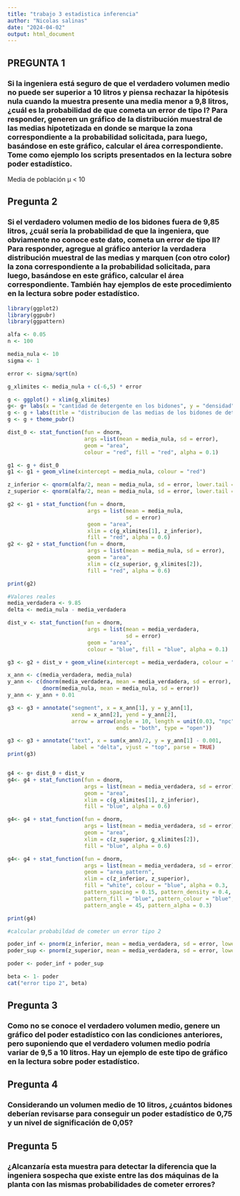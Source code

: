 ```yaml
---
title: "trabajo 3 estadistica inferencia"
author: "Nicolas salinas"
date: "2024-04-02"
output: html_document
---
```


## PREGUNTA 1

### Si la ingeniera está seguro de que el verdadero volumen medio no puede ser superior a 10 litros y piensa rechazar la hipótesis nula cuando la muestra presente una media menor a 9,8 litros, ¿cuál es la probabilidad de que cometa un error de tipo I? Para responder, generen un gráfico de la distribución muestral de las medias hipotetizada en donde se marque la zona correspondiente a la probabilidad solicitada, para luego, basándose en este gráfico, calcular el área correspondiente. Tome como ejemplo los scripts presentados en la lectura sobre poder estadístico. 

Media de población μ \< 10


## Pregunta 2
### Si el verdadero volumen medio de los bidones fuera de 9,85 litros, ¿cuál sería la probabilidad de que la ingeniera, que obviamente no conoce este dato, cometa un error de tipo II? Para responder, agregue al gráfico anterior la verdadera distribución muestral de las medias y marquen (con otro color) la zona correspondiente a la probabilidad solicitada, para luego, basándose en este gráfico, calcular el área correspondiente. También hay ejemplos de este procedimiento en la lectura sobre poder estadístico.

```r
library(ggplot2)
library(ggpubr)
library(ggpattern)

alfa <- 0.05
n <- 100

media_nula <- 10
sigma <- 1

error <- sigma/sqrt(n)

g_xlimites <- media_nula + c(-6,5) * error

g <- ggplot() + xlim(g_xlimites)
g<- g+ labs(x = "cantidad de detergente en los bidones", y = "densidad")
g <- g + labs(title = "distribucion de las medias de los bidones de detergete")
g <- g + theme_pubr()

dist_0 <- stat_function(fun = dnorm,
                        args =list(mean = media_nula, sd = error),
                        geom = "area",
                        colour = "red", fill = "red", alpha = 0.1)

g1 <- g + dist_0
g1 <- g1 + geom_vline(xintercept = media_nula, colour = "red")

z_inferior <- qnorm(alfa/2, mean = media_nula, sd = error, lower.tail = TRUE)
z_superior <- qnorm(alfa/2, mean = media_nula, sd = error, lower.tail = FALSE)

g2 <- g1 + stat_function(fun = dnorm,
                         args = list(mean = media_nula,
                                     sd = error)
                         geom = "area",
                         xlim = c(g_xlimites[1], z_inferior),
                         fill = "red", alpha = 0.6)
g2 <- g2 + stat_function(fun = dnorm,
                         args = list(mean = media_nula, sd = error),
                         geom = "area",
                         xlim = c(z_superior, g_xlimites[2]),
                         fill = "red", alpha = 0.6)

print(g2)

#Valores reales
media_verdadera <- 9.85
delta <- media_nula - media_verdadera

dist_v <- stat_function(fun = dnorm,
                         args = list(mean = media_verdadera,
                                     sd = error)
                         geom = "area",
                         colour = "blue", fill = "blue", alpha = 0.1)

g3 <- g2 + dist_v + geom_vline(xintercept = media_verdadera, colour = "blue")

x_ann <- c(media_verdadera, media_nula)
y_ann <- c(dnorm(media_verdadera, mean = media_verdadera, sd = error),
           dnorm(media_nula, mean = media_nula, sd = error))
y_ann <- y_ann + 0.01

g3 <- g3 + annotate("segment", x = x_ann[1], y = y_ann[1],
                    xend = x_ann[2], yend = y_ann[2],
                    arrow = arrow(angle = 10, length = unit(0.03, "npc"),
                                  ends = "both", type = "open"))

g3 <- g3 + annotate("text", x = sum(x_ann)/2, y = y_ann[1] - 0.001,
                    label = "delta", vjust = "top", parse = TRUE)
print(g3)


g4 <- g+ dist_0 + dist_v
g4<- g4 + stat_function(fun = dnorm,
                        args = list(mean = media_verdadera, sd = error),
                        geom = "area",
                        xlim = c(g_xlimites[1], z_inferior),
                        fill = "blue", alpha = 0.6)

g4<- g4 + stat_function(fun = dnorm,
                        args = list(mean = media_verdadera, sd = error),
                        geom = "area",
                        xlim = c(z_superior, g_xlimites[2]),
                        fill = "blue", alpha = 0.6)

g4<- g4 + stat_function(fun = dnorm,
                        args = list(mean = media_verdadera, sd = error),
                        geom = "area_pattern",
                        xlim = c(z_inferior, z_superior),
                        fill = "white", colour = "blue", alpha = 0.3,
                        pattern_spacing = 0.15, pattern_density = 0.4,
                        pattern_fill = "blue", pattern_colour = "blue",
                        pattern_angle = 45, pattern_alpha = 0.3)

print(g4)

#calcular probabildad de cometer un error tipo 2

poder_inf <- pnorm(z_inferior, mean = media_verdadera, sd = error, lower.tail = TRUE)
poder_sup <- pnorm(z_superior, mean = media_verdadera, sd = error, lower.tail = FALSE)

poder <- poder_inf + poder_sup

beta <- 1- poder
cat("error tipo 2", beta)
```



## Pregunta 3 
### Como no se conoce el verdadero volumen medio, genere un gráfico del poder estadístico con las condiciones anteriores, pero suponiendo que el verdadero volumen medio podría variar de 9,5 a 10 litros. Hay un ejemplo de este tipo de gráfico en la lectura sobre poder estadístico.


## Pregunta 4
### Considerando un volumen medio de 10 litros, ¿cuántos bidones deberían revisarse para conseguir un poder estadístico de 0,75 y un nivel de significación de 0,05?

## Pregunta 5
### ¿Alcanzaría esta muestra para detectar la diferencia que la ingeniera sospecha que existe entre las dos máquinas de la planta con las mismas probabilidades de cometer errores?